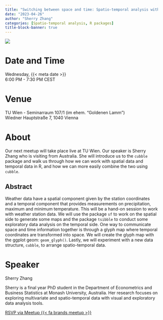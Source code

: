 ```yaml
---
title: "Switching between space and time: Spatio-temporal analysis with cubble"
date: "2023-04-26"
author: "Sherry Zhang"
categories: [Spatio-temporal analysis, R packages]
title-block-banner: true
---
```


![](202304.avif){fig-alt="Flyer for the R-Ladies Vienna April 2023 event. All information described is available in the main text below."}

# Date and Time

Wednesday, {{< meta date >}}  
6:00 PM - 7:30 PM CEST

# Venue

TU Wien - Seminarraum 107/1 (im ehem. "Goldenen Lamm")  
Wiedner Hauptstraße 7, 1040 Vienna

# About

Our next meetup will take place live at TU Wien. Our speaker is Sherry Zhang who is visiting from Australia. She will introduce us to the `cubble` package and walk us through how we can work with spatial data and temporal data in R, and how we can more easily combine the two using `cubble`.

## Abstract

Weather data have a spatial component given by the station coordinates and a temporal component that provides measurements on precipitation, maximum and minimum temperature. This will be a hand-on session to work with weather station data. We will use the package `sf` to work on the spatial side to generate some maps and the package `tsibble` to conduct some exploratory data analysis on the temporal side. One way to communicate space and time information together is through a glyph map where temporal coordinates are transformed into space. We will create the glyph map with the ggplot geom: `geom_glyph()`. Lastly, we will experiment with a new data structure, `cubble`, to arrange spatio-temporal data.

# Speaker

Sherry Zhang

Sherry is a final year PhD student in the Department of Econometrics and Business Statistics at Monash University, Australia. Her research focuses on exploring multivariate and spatio-temporal data with visual and exploratory data analysis tools.

[RSVP via Meetup {{< fa brands meetup >}}](https://www.meetup.com/rladies-vienna/events/292842786){.btn .btn-outline-primary .rsvp}
